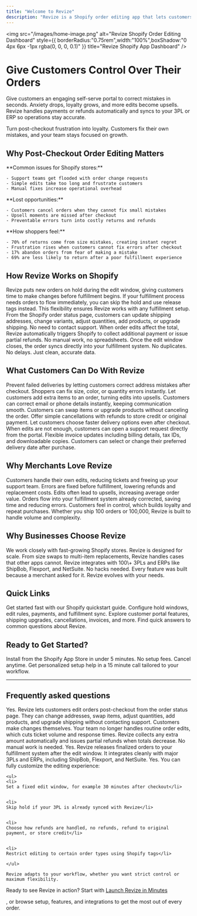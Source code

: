 ```yaml
---
title: "Welcome to Revize"
description: "Revize is a Shopify order editing app that lets customers fix orders after checkout. Change addresses, update email or phone number, swap variants, add items, or upgrade shipping without reaching out to support. Reduce support tickets on your Shopify store and turn edits into better experiences."
---
```


<img
  src="/images/home-image.png"
  alt="Revize Shopify Order Editing Dashboard"
  style={{ borderRadius:"0.75rem",width:"100%",boxShadow:"0 4px 6px -1px rgba(0, 0, 0, 0.1)" }}
  title="Revize Shopify App Dashboard"
/>

# Give Customers Control Over Their Orders

Give customers an engaging self-serve portal to correct mistakes in seconds. Anxiety drops, loyalty grows, and more edits become upsells. Revize handles payments or refunds automatically and syncs to your 3PL or ERP so operations stay accurate.

<Info>
  Turn post-checkout frustration into loyalty. Customers fix their own mistakes, and your team stays focused on growth.
</Info>

## Why Post-Checkout Order Editing Matters

<Tabs>
  <Tab title="Support Challenges">
    **Common issues for Shopify stores:**

    - Support teams get flooded with order change requests
    - Simple edits take too long and frustrate customers
    - Manual fixes increase operational overhead
  </Tab>
  <Tab title="Revenue Impact">
    **Lost opportunities:**

    - Customers cancel orders when they cannot fix small mistakes
    - Upsell moments are missed after checkout
    - Preventable errors turn into costly returns and refunds
  </Tab>
  <Tab title="Customer Psychology">
    **How shoppers feel:**

    - 70% of returns come from size mistakes, creating instant regret
    - Frustration rises when customers cannot fix errors after checkout
    - 17% abandon orders from fear of making a mistake
    - 69% are less likely to return after a poor fulfillment experience
  </Tab>
</Tabs>

## How Revize Works on Shopify

<Steps>
  <Step title="Customer places order">
    Revize puts new orders on hold during the edit window, giving customers time to make changes before fulfillment begins. If your fulfillment process needs orders to flow immediately, you can skip the hold and use release tags instead. This flexibility ensures Revize works with any fulfillment setup.
  </Step>
  <Step title="Customer makes edits">
    From the Shopify order status page, customers can update shipping addresses, change variants, adjust quantities, add products, or upgrade shipping. No need to contact support.
  </Step>
  <Step title="Payments and refunds">
    When order edits affect the total, Revize automatically triggers Shopify to collect additional payment or issue partial refunds. No manual work, no spreadsheets.
  </Step>
  <Step title="Order processes normally">
    Once the edit window closes, the order syncs directly into your fulfillment system. No duplicates. No delays. Just clean, accurate data.
  </Step>
</Steps>

## What Customers Can Do With Revize

<CardGroup cols={2}>
  <Card title="Edit Shipping Address" icon="truck" color="#0ea5e9" href="/features/address-edits">
    Prevent failed deliveries by letting customers correct address mistakes after checkout.
  </Card>
  <Card title="Change Variant or Quantity" icon="box" color="#8b5cf6" href="/features/product-quantity-edits">
    Shoppers can fix size, color, or quantity errors instantly.
  </Card>
  <Card title="Add Products Post-Checkout" icon="plus" color="#10b981" href="/features/add-products-upsell">
    Let customers add extra items to an order, turning edits into upsells.
  </Card>
  <Card title="Update Contact Info" icon="user" color="#ec4899">
    Customers can correct email or phone details instantly, keeping communication smooth.
  </Card>
  <Card title="Replace Products" icon="arrows-rotate" color="#f59e0b">
    Customers can swap items or upgrade products without canceling the order.
  </Card>
  <Card title="Cancel Orders Easily" icon="xmark" color="#6b7280" href="/features/cancel-order">
    Offer simple cancellations with refunds to store credit or original payment.
  </Card>
  <Card title="Upgrade Shipping Method" icon="rocket" color="#ef4444" href="/features/shipping-upgrade">
    Let customers choose faster delivery options even after checkout.
  </Card>
  <Card title="Request Support" icon="headset" color="#6366f1" href="/features/support-tickets">
    When edits are not enough, customers can open a support request directly from the portal.
  </Card>
  <Card title="Edit Tax Invoice" icon="file-invoice" color="#14b8a6" href="/features/invoices-and-tax">
    Flexible invoice updates including billing details, tax IDs, and downloadable copies.
  </Card>
  <Card title="Add Delivery Date" icon="calendar-check" color="#a855f7" href="/features/delivery-date">
    Customers can select or change their preferred delivery date after purchase.
  </Card>
</CardGroup>

## Why Merchants Love Revize

<AccordionGroup>
  <Accordion title="Fewer Support Tickets" icon="headphones">
    Customers handle their own edits, reducing tickets and freeing up your support team.
  </Accordion>
  <Accordion title="Fewer Returns and Cancellations" icon="shield-halved">
    Errors are fixed before fulfillment, lowering refunds and replacement costs.
  </Accordion>
  <Accordion title="More Revenue After Checkout" icon="dollar-sign">
    Edits often lead to upsells, increasing average order value.
  </Accordion>
  <Accordion title="Streamlined Operations" icon="gears">
    Orders flow into your fulfillment system already corrected, saving time and reducing errors.
  </Accordion>
  <Accordion title="Better Customer Experience" icon="heart">
    Customers feel in control, which builds loyalty and repeat purchases.
  </Accordion>
  <Accordion title="Enterprise-grade scalability" icon="building">
    Whether you ship 100 orders or 100,000, Revize is built to handle volume and complexity.
  </Accordion>
</AccordionGroup>

## Why Businesses Choose Revize

<CardGroup cols={2}>
  <Card title="Built for Shopify Brands" icon="store">
    We work closely with fast-growing Shopify stores. Revize is designed for scale.
  </Card>
  <Card title="Handles Complex Order Editing" icon="code">
    From size swaps to multi-item replacements, Revize handles cases that other apps cannot.
  </Card>
  <Card title="Works With Your Fulfillment" icon="link">
    Revize integrates with 100\+ 3PLs and ERPs like ShipBob, Flexport, and NetSuite. No hacks needed.
  </Card>
  <Card title="Shaped by Merchant Feedback" icon="users">
    Every feature was built because a merchant asked for it. Revize evolves with your needs.
  </Card>
</CardGroup>

## Quick Links

<CardGroup cols={2}>
  <Card title="Launch Revize in Minutes" icon="bolt" href="/quickstart">
    Get started fast with our Shopify quickstart guide.
  </Card>
  <Card title="Core Setup" icon="gear" href="/setup/edit-window">
    Configure hold windows, edit rules, payments, and fulfillment sync.
  </Card>
  <Card title="Features" icon="list" href="/features/customer-portal">
    Explore customer portal features, shipping upgrades, cancellations, invoices, and more.
  </Card>
  <Card title="FAQ" icon="circle-question" href="/support/faq">
    Find quick answers to common questions about Revize.
  </Card>
</CardGroup>

## Ready to Get Started?

<CardGroup cols={2}>
  <Card title="Start Free Trial" icon="rocket" href="https://apps.shopify.com/revize?utm_source=documentation&utm_medium=docs&utm_campaign=install_button">
    Install from the Shopify App Store in under 5 minutes. No setup fees. Cancel anytime.
  </Card>
  <Card title="Book Onboarding Call" icon="calendar" href="https://cal.com/revize-team-xx92ri/30min?overlayCalendar=true">
    Get personalized setup help in a 15 minute call tailored to your workflow.
  </Card>
</CardGroup>

---

## Frequently asked questions

<AccordionGroup>
  <Accordion title="Can customers edit Shopify orders after checkout with Revize?" icon="circle-question">
    Yes. Revize lets customers edit orders post-checkout from the order status page. They can change addresses, swap items, adjust quantities, add products, and upgrade shipping without contacting support.
  </Accordion>
  <Accordion title="How does Revize reduce support tickets for your Shopify store?" icon="headphones">
    Customers make changes themselves. Your team no longer handles routine order edits, which cuts ticket volume and response times.
  </Accordion>
  <Accordion title="Will order edits affect payments and refunds?" icon="credit-card">
    Revize collects any extra amount automatically and issues partial refunds when totals decrease. No manual work is needed.
  </Accordion>
  <Accordion title="Does Revize work with my 3PL or ERP?" icon="link">
    Yes. Revize releases finalized orders to your fulfillment system after the edit window. It integrates cleanly with major 3PLs and ERPs, including ShipBob, Flexport, and NetSuite.
  </Accordion>
  <Accordion title="Can I control how long customers can edit orders?" icon="clock">
    Yes. You can fully customize the editing experience:

    <ul>
    <li>
    Set a fixed edit window, for example 30 minutes after checkout</li>

    
    <li>
    Skip hold if your 3PL is already synced with Revize</li>

    
    <li>
    Choose how refunds are handled, no refunds, refund to original payment, or store credit</li>

    
    <li>
    Restrict editing to certain order types using Shopify tags</li>

    </ul>

    Revize adapts to your workflow, whether you want strict control or maximum flexibility.
  </Accordion>
</AccordionGroup>

<Note>
  Ready to see Revize in action? Start with <a href="/quickstart">
  Launch Revize in Minutes</a>

  , or browse setup, features, and integrations to get the most out of every order.
</Note>